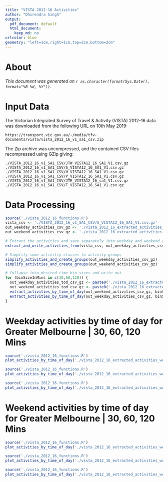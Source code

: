 ```yaml
---
title: "VISTA 2012-16 Activities"
author: "Dhirendra Singh"
output:
  pdf_document: default
  html_document:
    keep_md: no
urlcolor: blue
geometry: "left=1cm,right=1cm,top=2cm,bottom=2cm"
---
```


# About 
*This document was generated on `r as.character(format(Sys.Date(), format="%B %d, %Y"))`.*

# Input Data


The Victorian Integrated Survey of Travel & Activity (VISTA) 2012-16 data was downloaded from the following URL on 10th May 2019:
```
https://transport.vic.gov.au/-/media/tfv-documents/vista/vista_2012_16_v1_sa1_csv.zip
```

The Zip archive was uncompressed, and the contained CSV files recompressed using GZip giving:
```
./VISTA_2012_16_v1_SA1_CSV/JTW_VISTA12_16_SA1_V1.csv.gz
./VISTA_2012_16_v1_SA1_CSV/S_VISTA12_16_SA1_V1.csv.gz
./VISTA_2012_16_v1_SA1_CSV/H_VISTA12_16_SA1_V1.csv.gz
./VISTA_2012_16_v1_SA1_CSV/P_VISTA12_16_SA1_V1.csv.gz
./VISTA_2012_16_v1_SA1_CSV/JTE_VISTA12_16_sa1_V1.csv.gz
./VISTA_2012_16_v1_SA1_CSV/T_VISTA12_16_SA1_V1.csv.gz
```

# Data Processing

```r
source('./vista_2012_16_functions.R')
vista_csv <- './VISTA_2012_16_v1_SA1_CSV/S_VISTA12_16_SA1_V1.csv.gz'
out_weekday_activities_csv_gz <- './vista_2012_16_extracted_activities_weekday.csv.gz'
out_weekend_activities_csv_gz <- './vista_2012_16_extracted_activities_weekend.csv.gz'

# Extract the activities and save separately into weekday and weekend activities
extract_and_write_activities_from(vista_csv, out_weekday_activities_csv_gz, out_weekend_activities_csv_gz)

# Simplify some activitiy classes to activity groups
simplify_activities_and_create_groups(out_weekday_activities_csv_gz)
simplify_activities_and_create_groups(out_weekend_activities_csv_gz)

# Collapse into desired time bin sizes and write out
for (binSizeInMins in c(30,60,120)) {
  out_weekday_activities_tod_csv_gz <- paste0('./vista_2012_16_extracted_activities_weekday_',binSizeInMins,'_min_bins.csv.gz')
  out_weekend_activities_tod_csv_gz <- paste0('./vista_2012_16_extracted_activities_weekend_',binSizeInMins,'_min_bins.csv.gz')
  extract_activities_by_time_of_day(out_weekend_activities_csv_gz, binSizeInMins,out_weekend_activities_tod_csv_gz)
  extract_activities_by_time_of_day(out_weekday_activities_csv_gz, binSizeInMins, out_weekday_activities_tod_csv_gz)
}
```
\newpage
# Weekday activities by time of day for Greater Melbourne | 30, 60, 120 Mins

```r
source('./vista_2012_16_functions.R')
plot_activities_by_time_of_day('./vista_2012_16_extracted_activities_weekday_30_min_bins.csv.gz')
```

```r
source('./vista_2012_16_functions.R')
plot_activities_by_time_of_day('./vista_2012_16_extracted_activities_weekday_60_min_bins.csv.gz')
```

```r
source('./vista_2012_16_functions.R')
plot_activities_by_time_of_day('./vista_2012_16_extracted_activities_weekday_120_min_bins.csv.gz')
```

# Weekend activities by time of day for Greater Melbourne | 30, 60, 120 Mins

```r
source('./vista_2012_16_functions.R')
plot_activities_by_time_of_day('./vista_2012_16_extracted_activities_weekend_30_min_bins.csv.gz')
```

```r
source('./vista_2012_16_functions.R')
plot_activities_by_time_of_day('./vista_2012_16_extracted_activities_weekend_60_min_bins.csv.gz')
```

```r
source('./vista_2012_16_functions.R')
plot_activities_by_time_of_day('./vista_2012_16_extracted_activities_weekend_120_min_bins.csv.gz')
```
